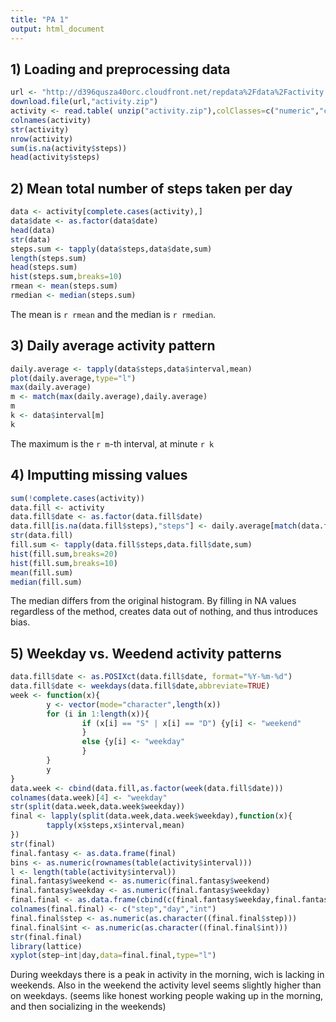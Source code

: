 ```yaml
---
title: "PA 1"
output: html_document
---
```


## 1) Loading and preprocessing data

```r
url <- "http://d396qusza40orc.cloudfront.net/repdata%2Fdata%2Factivity.zip"
download.file(url,"activity.zip")
activity <- read.table( unzip("activity.zip"),colClasses=c("numeric","character","numeric"),sep=",",header=TRUE)
colnames(activity)
str(activity)
nrow(activity)
sum(is.na(activity$steps))
head(activity$steps)

```

## 2) Mean total number of steps taken per day

```r
data <- activity[complete.cases(activity),]
data$date <- as.factor(data$date)
head(data)
str(data)
steps.sum <- tapply(data$steps,data$date,sum)
length(steps.sum)
head(steps.sum)
hist(steps.sum,breaks=10)
rmean <- mean(steps.sum)
rmedian <- median(steps.sum)
```
The mean is `r rmean` and the median is `r rmedian`.

## 3) Daily average activity pattern

```r
daily.average <- tapply(data$steps,data$interval,mean)
plot(daily.average,type="l")
max(daily.average)
m <- match(max(daily.average),daily.average)
m
k <- data$interval[m]
k
```
The maximum is the `r m`-th interval, at minute `r k`

## 4) Imputting missing values

```r
sum(!complete.cases(activity))
data.fill <- activity
data.fill$date <- as.factor(data.fill$date)
data.fill[is.na(data.fill$steps),"steps"] <- daily.average[match(data.fill$interval[is.na(data.fill$steps)],as.numeric(levels(as.factor(data.fill$interval))))]
str(data.fill)
fill.sum <- tapply(data.fill$steps,data.fill$date,sum)
hist(fill.sum,breaks=20)
hist(fill.sum,breaks=10)
mean(fill.sum)
median(fill.sum)
```
The median differs from the original histogram. 
By filling in NA values regardless of the method, creates data out of nothing, and thus introduces bias.

## 5) Weekday vs. Weedend activity patterns

```r
data.fill$date <- as.POSIXct(data.fill$date, format="%Y-%m-%d")
data.fill$date <- weekdays(data.fill$date,abbreviate=TRUE)
week <- function(x){
        y <- vector(mode="character",length(x))
        for (i in 1:length(x)){
                if (x[i] == "S" | x[i] == "D") {y[i] <- "weekend"
                }
                else {y[i] <- "weekday"
                }
        }
        y
}
data.week <- cbind(data.fill,as.factor(week(data.fill$date)))
colnames(data.week)[4] <- "weekday"
str(split(data.week,data.week$weekday))
final <- lapply(split(data.week,data.week$weekday),function(x){
        tapply(x$steps,x$interval,mean)
})
str(final)
final.fantasy <- as.data.frame(final)
bins <- as.numeric(rownames(table(activity$interval)))
l <- length(table(activity$interval))
final.fantasy$weekend <- as.numeric(final.fantasy$weekend)
final.fantasy$weekday <- as.numeric(final.fantasy$weekday)
final.final <- as.data.frame(cbind(c(final.fantasy$weekday,final.fantasy$weekend),c(rep("weekday",l),rep("weekend",l)),c(bins,bins)))
colnames(final.final) <- c("step","day","int")
final.final$step <- as.numeric(as.character((final.final$step)))
final.final$int <- as.numeric(as.character((final.final$int)))
str(final.final)
library(lattice)
xyplot(step~int|day,data=final.final,type="l")
```

During weekdays there is a peak in activity in the morning, wich is lacking in weekends. 
Also in the weekend the activity level seems slightly higher than on weekdays.
(seems like honest working people waking up in the morning, and then socializing in the weekends)